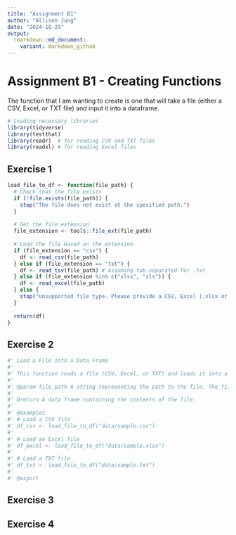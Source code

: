 ```yaml
---
title: "Assignment B1"
author: "Allison Jung"
date: "2024-10-29"
output:
  rmarkdown::md_document:
    variant: markdown_github
---
```

# Assignment B1 - Creating Functions

The function that I am wanting to create is one that will take a file (either a CSV, Excel, or TXT file) and input it into a dataframe.

```r
# Loading necessary libraries
library(tidyverse)
library(testthat)
library(readr)  # for reading CSV and TXT files
library(readxl) # for reading Excel files
```

## Exercise 1

```r
load_file_to_df <- function(file_path) {
  # Check that the file exists
  if (!file.exists(file_path)) {
    stop("The file does not exist at the specified path.")
  }
  
  # Get the file extension
  file_extension <- tools::file_ext(file_path)
  
  # Load the file based on the extension
  if (file_extension == "csv") {
    df <- read_csv(file_path)
  } else if (file_extension == "txt") {
    df <- read_tsv(file_path) # Assuming tab-separated for .txt
  } else if (file_extension %in% c("xlsx", "xls")) {
    df <- read_excel(file_path)
  } else {
    stop("Unsupported file type. Please provide a CSV, Excel (.xlsx or .xls), or TXT file.")
  }
  
  return(df)
}
```

## Exercise 2
```r
#' Load a File into a Data Frame
#'
#' This function reads a file (CSV, Excel, or TXT) and loads it into a data frame. The function automatically detects the file type based on the file extension.
#'
#' @param file_path A string representing the path to the file. The file extension should be `.csv`, `.xlsx`, `.xls`, or `.txt`.
#'
#' @return A data frame containing the contents of the file.
#'
#' @examples
#' # Load a CSV file
#' df_csv <- load_file_to_df("data/sample.csv")
#'
#' # Load an Excel file
#' df_excel <- load_file_to_df("data/sample.xlsx")
#'
#' # Load a TXT file
#' df_txt <- load_file_to_df("data/sample.txt")
#'
#' @export
```

## Exercise 3


## Exercise 4
